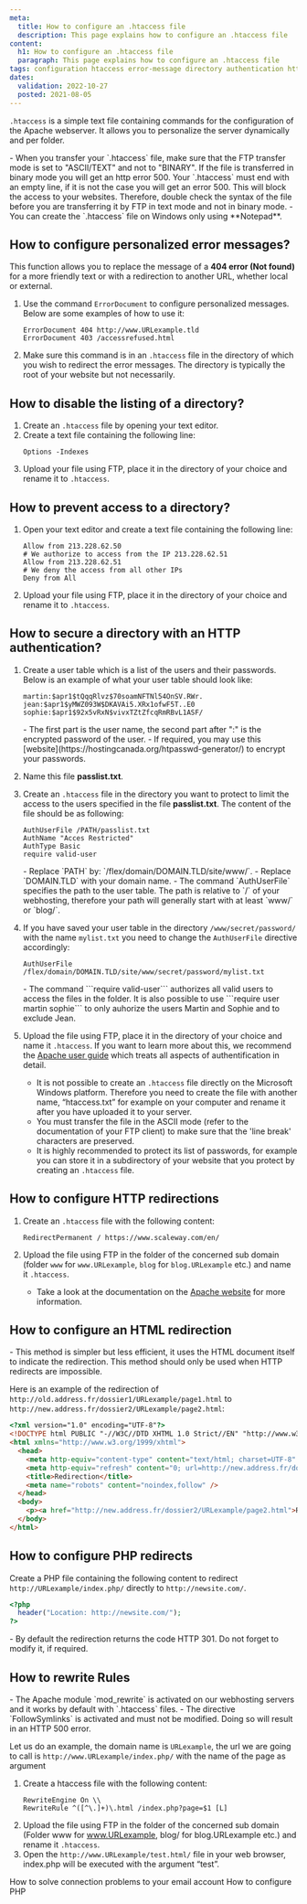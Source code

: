 ```yaml
---
meta:
  title: How to configure an .htaccess file
  description: This page explains how to configure an .htaccess file
content:
  h1: How to configure an .htaccess file
  paragraph: This page explains how to configure an .htaccess file
tags: configuration htaccess error-message directory authentication http redirection php html
dates:
  validation: 2022-10-27
  posted: 2021-08-05
---
```


`.htaccess` is a simple text file containing commands for the configuration of the Apache webserver. It allows you to personalize the server dynamically and per folder.

<Message type="important">
  - When you transfer your `.htaccess` file, make sure that the FTP transfer mode is set to "ASCII/TEXT" and not to "BINARY". If the file is transferred in binary mode you will get an http error 500. Your `.htaccess` must end with an empty line, if it is not the case you will get an error 500. This will block the access to your websites. Therefore, double check the syntax of the file before you are transferring it by FTP in text mode and not in binary mode.
  - You can create the `.htaccess` file on Windows only using **Notepad**.
</Message>

## How to configure personalized error messages? 

This function allows you to replace the message of a **404 error (Not found)** for a more friendly text or with a redirection to another URL, whether local or external.

1. Use the command `ErrorDocument` to configure personalized messages. Below are some examples of how to use it: 
    ```ErrorDocument 404 /myfile404.html
    ErrorDocument 404 http://www.URLexample.tld
    ErrorDocument 403 /accessrefused.html
    ```
2. Make sure this command is in an `.htaccess` file in the directory of which you wish to redirect the error messages. The directory is typically the root of your website but not necessarily.

## How to disable the listing of a directory? 

1. Create an `.htaccess` file by opening your text editor.
2. Create a text file containing the following line: 
    ```
    Options -Indexes
    ```
3. Upload your file using FTP, place it in the directory of your choice and rename it to `.htaccess`.

## How to prevent access to a directory? 

1. Open your text editor and create a text file containing the following line: 
    ```# We authorize to access from the IP 213.228.62.50
    Allow from 213.228.62.50
    # We authorize to access from the IP 213.228.62.51
    Allow from 213.228.62.51
    # We deny the access from all other IPs
    Deny from All
    ```
2. Upload your file using FTP, place it in the directory of your choice and rename it to `.htaccess`. 

## How to secure a directory with an HTTP authentication? 

1. Create a user table which is a list of the users and their passwords. Below is an example of what your user table should look like: 
    ```
    martin:$apr1$tQqqRlvz$70soamNFTNl54OnSV.RWr.
    jean:$apr1$yMWZ093W$DKAVAi5.XRx1ofwF5T..E0
    sophie:$apr1$92x5vRxN$vivxTZtZfcqRmRBvL1ASF/
    ```

    <Message type="note">
      - The first part is the user name, the second part after ":" is the encrypted password of the user.
      - If required, you may use this [website](https://hostingcanada.org/htpasswd-generator/) to encrypt your passwords.
    </Message>
2. Name this file **passlist.txt**.
3. Create an `.htaccess` file in the directory you want to protect to limit the access to the users specified in the file **passlist.txt**. The content of the file should be as following:
    ```
    AuthUserFile /PATH/passlist.txt
    AuthName "Acces Restricted"
    AuthType Basic
    require valid-user
    ```

    <Message type="important">
      - Replace `PATH` by: `/flex/domain/DOMAIN.TLD/site/www/`.
      - Replace `DOMAIN.TLD` with your domain name.
      - The command `AuthUserFile` specifies the path to the user table. The path is relative to `/` of your webhosting, therefore your path will generally start with at least `www/` or `blog/`.
    </Message>
4. If you have saved your user table in the directory `/www/secret/password/` with the name `mylist.txt` you need to change the `AuthUserFile` directive accordingly:
    ```
    AuthUserFile  /flex/domain/DOMAIN.TLD/site/www/secret/password/mylist.txt
    ```

    <Message type="note">
      - The command ```require valid-user``` authorizes all valid users to access the files in the folder. It is also possible to use ```require user martin sophie``` to only auhorize the users Martin and Sophie and to exclude Jean. 
    </Message>
5. Upload the file using FTP, place it in the directory of your choice and name it `.htaccess`. If you want to learn more about this, we recommend the [Apache user guide](https://httpd.apache.org/docs/) which treats all aspects of authentification in detail.
    <Message type="important">
      - It is not possible to create an `.htaccess` file directly on the Microsoft Windows platform. Therefore you need to create the file with another name, “htaccess.txt” for example on your computer and rename it after you have uploaded it to your server.
      - You must transfer the file in the ASCII mode (refer to the documentation of your FTP client) to make sure that the 'line break' characters are preserved.
      - It is highly recommended to protect its list of passwords, for example you can store it in a subdirectory of your website that you protect by creating an `.htaccess` file.
    </Message>

## How to configure HTTP redirections

1. Create an `.htaccess` file with the following content: 
    ```# Redirection to the site Scaleway.com
    RedirectPermanent / https://www.scaleway.com/en/
    ```
2. Upload the file using FTP in the folder of the concerned sub domain (folder `www` for `www.URLexample`, `blog` for `blog.URLexample` etc.) and name it `.htaccess`.
    <Message type="tip">
      - Take a look at the documentation on the [Apache website](http://httpd.apache.org/docs/2.0/mod/mod_alias.html) for more information. 
    </Message>

## How to configure an HTML redirection

<Message type="note">
  - This method is simpler but less efficient, it uses the HTML document itself to indicate the redirection. This method should only be used when HTTP redirects are impossible.
</Message>

Here is an example of the redirection of `http://old.address.fr/dossier1/URLexample/page1.html` to `http://new.address.fr/dossier2/URLexample/page2.html`: 

```html
<?xml version="1.0" encoding="UTF-8"?>
<!DOCTYPE html PUBLIC "-//W3C//DTD XHTML 1.0 Strict//EN" "http://www.w3.org/TR/xhtml1/DTD/xhtml1-strict.dtd">
<html xmlns="http://www.w3.org/1999/xhtml">
  <head>
    <meta http-equiv="content-type" content="text/html; charset=UTF-8" />
    <meta http-equiv="refresh" content="0; url=http://new.address.fr/dossier2/URLexample/page2.html" />
    <title>Redirection</title>
    <meta name="robots" content="noindex,follow" />
  </head>
  <body>
    <p><a href="http://new.address.fr/dossier2/URLexample/page2.html">Redirection</a></p>
  </body>
</html>
```

## How to configure PHP redirects

Create a PHP file containing the following content to redirect `http://URLexample/index.php/` directly to `http://newsite.com/`.

```php
<?php
  header("Location: http://newsite.com/");
?>
```

<Message type="note">
  - By default the redirection returns the code HTTP 301. Do not forget to modify it, if required.
</Message>

## How to rewrite Rules

<Message type="important">
  - The Apache module `mod_rewrite` is activated on our webhosting servers and it works by default with `.htaccess` files.
  - The directive `FollowSymlinks` is activated and must not be modified. Doing so will result in an HTTP 500 error.
</Message>

Let us do an example, the domain name is `URLexample`, the url we are going to call is `http://www.URLexample/index.php/` with the name of the page as argument

1. Create a htaccess file with the following content: 
    ``` 
    RewriteEngine On \\
    RewriteRule ^([^\.]+)\.html /index.php?page=$1 [L]
    ```
2. Upload the file using FTP in the folder of the concerned sub domain (Folder www for www.URLexample, blog/ for blog.URLexample etc.) and rename it `.htaccess`.
3. Open the `http://www.URLexample/test.html/` file in your web browser, index.php will be executed with the argument “test”.

<Navigation title="See Also">
  <PreviousButton to="/webhosting/classic/how-to/solve-email-account-connection-problems/">How to solve connection problems to your email account</PreviousButton>
  <NextButton to="/webhosting/classic/how-to/configure-php/">How to configure PHP</NextButton>
</Navigation> 
